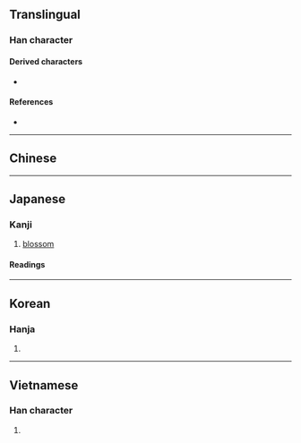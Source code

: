 {{also|笑}}
{{character info}}
==Translingual==

===Han character===
{{Han char|rn=30|rad=口|as=06|sn=9|four=|canj=RTK,XRTK|ids=⿰口关}}

====Derived characters====
* {{l|mul|[[𪞄]]}}

====References====
* {{Han ref|kx=0187.090|dkj=03554|dj=0406.110|hdz=10619.030|uh=54B2|ud=21682}}

----

==Chinese==
{{zh-see|笑|v}}

----

==Japanese==

===Kanji===
{{ja-kanji|grade=c|rs=口06}}

# [[blossom]]

====Readings====
{{ja-readings
|goon=しょう<せう
|kanon=しょう<せう
|kun=さ-く, わら-う<わら-ふ, さき
}}

----

==Korean==

===Hanja===
{{ko-hanja|hangeul=소|rv=so|mr=so}}

# {{rfdef|ko|sort=口06}}

----

==Vietnamese==

===Han character===
{{vi-hantu|[[tiếu]]|rs=口06}}

# {{rfdef|vi|sort=口06}}